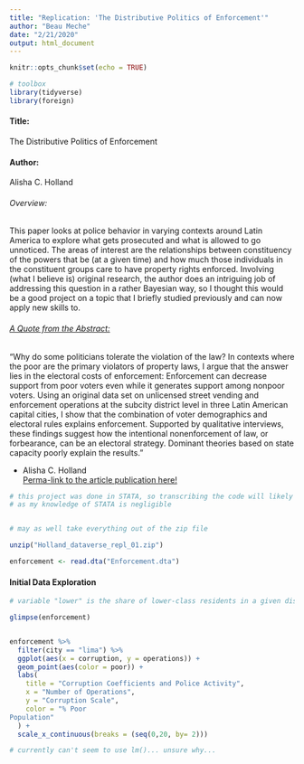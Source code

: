 ```yaml
---
title: "Replication: 'The Distributive Politics of Enforcement'"
author: "Beau Meche"
date: "2/21/2020"
output: html_document
---
```


```r
knitr::opts_chunk$set(echo = TRUE)

# toolbox
library(tidyverse)
library(foreign)
```

#### Title:
The Distributive Politics of Enforcement


#### Author:
Alisha C. Holland

###### Overview: 
This paper looks at police behavior in varying contexts around Latin America to explore what gets prosecuted and what is allowed to go unnoticed. The areas of interest are the relationships between constituency of the powers that be (at a given time) and how much those individuals in the constituent groups care to have property rights enforced. Involving (what I believe is) original research, the author does an intriguing job of addressing this question in a rather Bayesian way, so I thought this would be a good project on a topic that I briefly studied previously and can now apply new skills to.  


###### <u>A Quote from the Abstract:</u>

"Why do some politicians tolerate the violation of the law? In contexts where the poor are the primary violators of property laws, I argue that the answer lies in the electoral costs of enforcement: Enforcement can decrease support from poor voters even while it generates support among nonpoor voters. Using an original data set on unlicensed street vending and enforcement operations at the subcity district level in three Latin American capital cities, I show that the combination of voter demographics and electoral rules explains enforcement. Supported by qualitative interviews, these findings suggest how the intentional nonenforcement of law, or forbearance, can be an electoral strategy. Dominant theories based on state capacity poorly explain the results." 

- Alisha C. Holland <br>
<a href="https://doi.org/10.1111/ajps.12125">Perma-link to the article publication here!</a>


```r

# this project was done in STATA, so transcribing the code will likely be rough
# as my knowledge of STATA is negligible


# may as well take everything out of the zip file

unzip("Holland_dataverse_repl_01.zip")

enforcement <- read.dta("Enforcement.dta")

```


#### Initial Data Exploration
```r

# variable "lower" is the share of lower-class residents in a given district

glimpse(enforcement)


enforcement %>% 
  filter(city == "lima") %>%
  ggplot(aes(x = corruption, y = operations)) +
  geom_point(aes(color = poor)) +
  labs(
    title = "Corruption Coefficients and Police Activity",
    x = "Number of Operations",
    y = "Corruption Scale",
    color = "% Poor
Population"
  ) +
  scale_x_continuous(breaks = (seq(0,20, by= 2)))

# currently can't seem to use lm()... unsure why...

```


